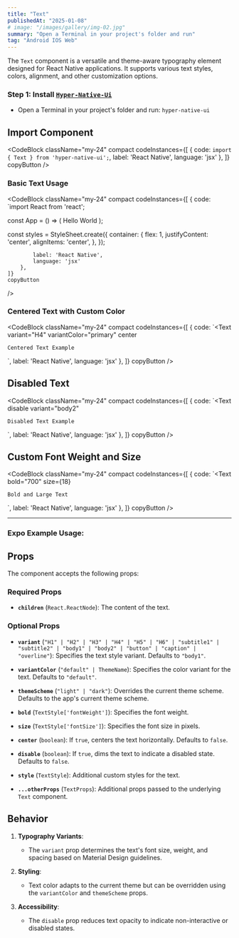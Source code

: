 ```yaml
---
title: "Text"
publishedAt: "2025-01-08"
# image: "/images/gallery/img-02.jpg"
summary: "Open a Terminal in your project's folder and run"
tag: "Android IOS Web"
---
```


The `Text` component is a versatile and theme-aware typography element designed for React Native applications. It supports various text styles, colors, alignment, and other customization options.

### Step 1: Install [`Hyper-Native-Ui`](https://www.npmjs.com/package/hyper-native-ui)

* Open a Terminal in your project's folder and run: `hyper-native-ui`

## Import Component

<CodeBlock className="my-24"
    compact
    codeInstances={[
        {
            code: `import { Text } from 'hyper-native-ui';`,
            label: 'React Native',
            language: 'jsx'
        },
    ]}
    copyButton
/>

### Basic Text Usage

<CodeBlock className="my-24"
    compact
    codeInstances={[
        {
            code: `import React from 'react';

const App = () => (
    <View style={styles.container}>
        <Text variant="H1">Hello World</Text>
    </View>
);

const styles = StyleSheet.create({
    container: {
        flex: 1,
        justifyContent: 'center',
        alignItems: 'center',
    },
});

            label: 'React Native',
            language: 'jsx'
        },
    ]}
    copyButton
/>

### Centered Text with Custom Color

<CodeBlock className="my-24"
    compact
    codeInstances={[
        {
            code: `<Text
    variant="H4"
    variantColor="primary"
    center
>
    Centered Text Example
</Text>`,
            label: 'React Native',
            language: 'jsx'
        },
    ]}
    copyButton
/>

## Disabled Text

<CodeBlock className="my-24"
    compact
    codeInstances={[
        {
            code: `<Text
    disable
    variant="body2"
>
    Disabled Text Example
</Text>`,
            label: 'React Native',
            language: 'jsx'
        },
    ]}
    copyButton
/>

## Custom Font Weight and Size

<CodeBlock className="my-24"
    compact
    codeInstances={[
        {
            code: `<Text
    bold="700"
    size={18}
>
    Bold and Large Text
</Text>`,
            label: 'React Native',
            language: 'jsx'
        },
    ]}
    copyButton
/>

---
### **Expo Example Usage:**
<div 
data-snack-id="@akashmondal0/text-hyper-native-ui" 
data-snack-platform="web" 
data-snack-preview="true" 
data-snack-theme="dark" 
style={{
  "overflow":"hidden",
  "background":"#0C0D0E",
  "border":"1px solid var(--color-border)",
  "borderRadius":"4px",
  "height":"505px",
  "width":"100%"
}}></div>
<script async src="https://snack.expo.dev/embed.js"></script>

## Props

The component accepts the following props:

### Required Props

- **`children`** (`React.ReactNode`):
  The content of the text.

### Optional Props

- **`variant`** (`"H1" | "H2" | "H3" | "H4" | "H5" | "H6" | "subtitle1" | "subtitle2" | "body1" | "body2" | "button" | "caption" | "overline"`):
  Specifies the text style variant. Defaults to `"body1"`.

- **`variantColor`** (`"default" | ThemeName`):
  Specifies the color variant for the text. Defaults to `"default"`.

- **`themeScheme`** (`"light" | "dark"`):
  Overrides the current theme scheme. Defaults to the app's current theme scheme.

- **`bold`** (`TextStyle['fontWeight']`):
  Specifies the font weight.

- **`size`** (`TextStyle['fontSize']`):
  Specifies the font size in pixels.

- **`center`** (`boolean`):
  If `true`, centers the text horizontally. Defaults to `false`.

- **`disable`** (`boolean`):
  If `true`, dims the text to indicate a disabled state. Defaults to `false`.

- **`style`** (`TextStyle`):
  Additional custom styles for the text.

- **`...otherProps`** (`TextProps`):
  Additional props passed to the underlying `Text` component.

## Behavior

1. **Typography Variants**:
   - The `variant` prop determines the text's font size, weight, and spacing based on Material Design guidelines.

2. **Styling**:
   - Text color adapts to the current theme but can be overridden using the `variantColor` and `themeScheme` props.

3. **Accessibility**:
   - The `disable` prop reduces text opacity to indicate non-interactive or disabled states.